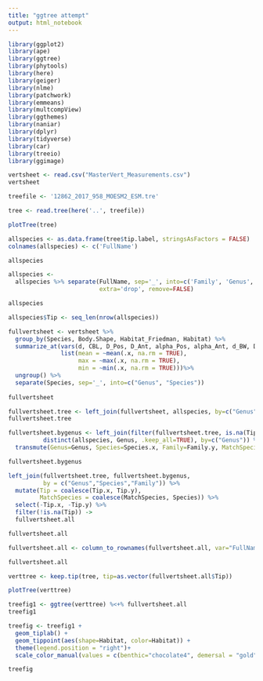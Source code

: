 ```yaml
---
title: "ggtree attempt"
output: html_notebook
---
```



```r
library(ggplot2)
library(ape)
library(ggtree) 
library(phytools)
library(here)
library(geiger)
library(nlme)
library(patchwork)
library(emmeans)
library(multcompView)
library(ggthemes) 
library(naniar)
library(dplyr)
library(tidyverse)
library(car)
library(treeio)
library(ggimage)
```

```r
vertsheet <- read.csv("MasterVert_Measurements.csv")
vertsheet
```

```r
treefile <- '12862_2017_958_MOESM2_ESM.tre'
```

```r
tree <- read.tree(here('..', treefile))
```

```r
plotTree(tree)
```

```r
allspecies <- as.data.frame(tree$tip.label, stringsAsFactors = FALSE) 
colnames(allspecies) <- c('FullName')

allspecies
```

```r
allspecies <- 
  allspecies %>% separate(FullName, sep='_', into=c('Family', 'Genus', 'Species'), 
                          extra='drop', remove=FALSE)

allspecies
```

```r
allspecies$Tip <- seq_len(nrow(allspecies))
```

```r
fullvertsheet <- vertsheet %>%
  group_by(Species, Body.Shape, Habitat_Friedman, Habitat) %>%
  summarize_at(vars(d, CBL, D_Pos, D_Ant, alpha_Pos, alpha_Ant, d_BW, D_Pos_BW, D_Ant_BW, SL.Max_BW, d_normCBL), 
               list(mean = ~mean(.x, na.rm = TRUE),
                    max = ~max(.x, na.rm = TRUE),
                    min = ~min(.x, na.rm = TRUE)))%>%
  ungroup() %>%
  separate(Species, sep='_', into=c("Genus", "Species"))
               
fullvertsheet
```

```r
fullvertsheet.tree <- left_join(fullvertsheet, allspecies, by=c("Genus", "Species"))
fullvertsheet.tree
```

```r
fullvertsheet.bygenus <- left_join(filter(fullvertsheet.tree, is.na(Tip)),
          distinct(allspecies, Genus, .keep_all=TRUE), by=c("Genus")) %>%
  transmute(Genus=Genus, Species=Species.x, Family=Family.y, MatchSpecies=Species.y, Tip=Tip.y) 

fullvertsheet.bygenus
```

```r
left_join(fullvertsheet.tree, fullvertsheet.bygenus,
          by = c("Genus","Species","Family")) %>%
  mutate(Tip = coalesce(Tip.x, Tip.y),
         MatchSpecies = coalesce(MatchSpecies, Species)) %>%
  select(-Tip.x, -Tip.y) %>%
  filter(!is.na(Tip)) ->
  fullvertsheet.all

fullvertsheet.all
```

```r
fullvertsheet.all <- column_to_rownames(fullvertsheet.all, var="FullName")

fullvertsheet.all
```

```r
verttree <- keep.tip(tree, tip=as.vector(fullvertsheet.all$Tip))
```

```r
plotTree(verttree)
```


```r
treefig1 <- ggtree(verttree) %<+% fullvertsheet.all
treefig1

treefig <- treefig1 +
  geom_tiplab() +
  geom_tippoint(aes(shape=Habitat, color=Habitat)) +
  theme(legend.position = "right")+
  scale_color_manual(values = c(benthic="chocolate4", demersal = "gold", pelagic = "deepskyblue2"))

treefig
```


